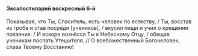 #### Эксапостиларий воскресный 6-й

Показывая, что Ты, Спаситель, есть человек по естеству, / Ты, восстав из гроба и став посреди <R>[</R>учеников<R>]</R>, / вкусил пищи и учил о крещении покаяния. / И вскоре вознёсся Ты к Небесному Отцу, / обещав ученикам послать Утеши́теля. // О всебожественный Богочеловек, слава Твоему Восстанию!

